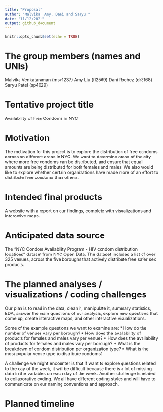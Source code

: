 ```yaml
---
title: "Proposal"
author: "Malvika, Amy, Dani and Saryu "
date: "11/12/2021"
output: github_document
---
```


```r
knitr::opts_chunk$set(echo = TRUE)
```

# The group members (names and UNIs)
Malvika Venkataraman (msv1237)
Amy Liu (fl2569)
Dani Rochez (dr3168)
Saryu Patel (sp4029)

# Tentative project title
Availability of Free Condoms in NYC

# Motivation
The motivation for this project is to explore the distribution of free condoms across on different areas in NYC. We want to determine areas of the city where more free condoms can be distributed, and ensure that equal amounts are being distributed for both females and males. We also would like to explore whether certain organizations have made more of an effort to distribute free condoms than others.

# Intended final products
A website with a report on our findings, complete with visualizations and interactive maps.

# Anticipated data source
The "NYC Condom Availability Program - HIV condom distribution locations" dataset from NYC Open Data. The dataset includes a list of over 325 venues, across the five boroughs that actively distribute free safer sex products.

# The planned analyses / visualizations / coding challenges
Our plan is to read in the data, clean it, manipulate it, summary statistics, EDA, answer the main questions of our analysis, explore new questions that come up, create interactive maps, and other interactive visualizations.

Some of the example questions we want to examine are: 
* How do the number of venues vary per borough?
* How does the availability of products for females and males vary per venue?
* How does the availability of products for females and males vary per borough?
* What is the breakdown of condom distribution per organization type?
* What is the most popular venue type to distribute condoms?

A challenge we might encounter is that if want to explore questions related to the day of the week, it will be difficult because there is a lot of missing data in the variables on each day of the week. Another challenge is related to collaborative coding. We all have different coding styles and will have to communicate on our naming conventions and approach.

# Planned timeline